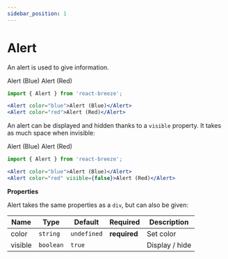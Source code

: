 ```yaml
---
sidebar_position: 1
---
```


# Alert

An alert is used to give information.


<Title as="h3">Color</Title>

<Alert className="mb-2" color="blue">
  Alert (Blue)
</Alert>
<Alert className="mb-2" color="red">
  Alert (Red)
</Alert>

```jsx
import { Alert } from 'react-breeze';

<Alert color="blue">Alert (Blue)</Alert>
<Alert color="red">Alert (Red)</Alert>
```

<Title as="h3">Visibility</Title>

An alert can be displayed and hidden thanks to a `visible` property. It takes as much space when invisible:

<Alert className="mb-2" color="blue">
  Alert (Blue)
</Alert>
<Alert className="mb-2" color="red" visible={false}>
  Alert (Red)
</Alert>

```jsx
import { Alert } from 'react-breeze';

<Alert color="blue">Alert (Blue)</Alert>
<Alert color="red" visible={false}>Alert (Red)</Alert>
```

**Properties**

Alert takes the same properties as a `div`, but can also be given:

| Name    | Type      | Default     | Required     | Description    |
| ------- | --------- | ----------- | ------------ | -------------- |
| color   | `string`  | `undefined` | **required** | Set color      |
| visible | `boolean` | `true`      |              | Display / hide |
